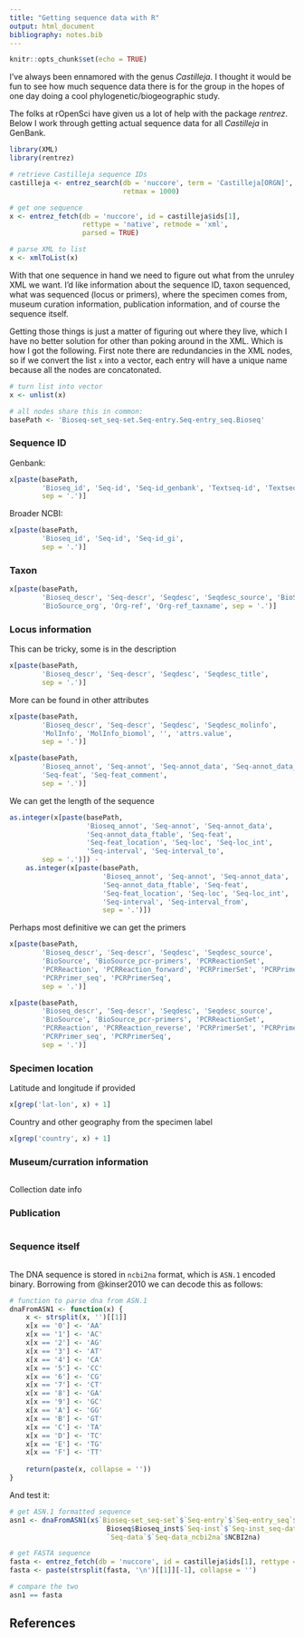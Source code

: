 ```yaml
---
title: "Getting sequence data with R"
output: html_document
bibliography: notes.bib
---
```


```r
knitr::opts_chunk$set(echo = TRUE)
```

I've always been ennamored with the genus *Castilleja*. I thought it would be fun to see how much sequence data there is for the group in the hopes of one day doing a cool phylogenetic/biogeographic study.

The folks at rOpenSci have given us a lot of help with the package *rentrez*. Below I work through getting actual sequence data for all *Castilleja* in GenBank.

```r
library(XML)
library(rentrez)

# retrieve Castilleja sequence IDs
castilleja <- entrez_search(db = 'nuccore', term = 'Castilleja[ORGN]', 
                            retmax = 1000)

# get one sequence
x <- entrez_fetch(db = 'nuccore', id = castilleja$ids[1], 
                  rettype = 'native', retmode = 'xml', 
                  parsed = TRUE)

# parse XML to list
x <- xmlToList(x)
```

With that one sequence in hand we need to figure out what from the unruley XML we want. I'd like information about the sequence ID, taxon sequenced, what was sequenced (locus or primers), where the specimen comes from, museum curation information, publication information, and of course the sequence itself.

Getting those things is just a matter of figuring out where they live, which I have no better solution for other than poking around in the XML.  Which is how I got the following. First note there are redundancies in the XML nodes, so if we convert the list `x` into a vector, each entry will have a unique name because all the nodes are concatonated.

```r
# turn list into vector
x <- unlist(x)

# all nodes share this in common:
basePath <- 'Bioseq-set_seq-set.Seq-entry.Seq-entry_seq.Bioseq'
```

### Sequence ID

Genbank:
```r
x[paste(basePath, 
        'Bioseq_id', 'Seq-id', 'Seq-id_genbank', 'Textseq-id', 'Textseq-id_accession', 
        sep = '.')]
```

Broader NCBI:
```r
x[paste(basePath, 
        'Bioseq_id', 'Seq-id', 'Seq-id_gi',
        sep = '.')]

```


### Taxon
```r
x[paste(basePath,
        'Bioseq_descr', 'Seq-descr', 'Seqdesc', 'Seqdesc_source', 'BioSource',
        'BioSource_org', 'Org-ref', 'Org-ref_taxname', sep = '.')]
```

### Locus information

This can be tricky, some is in the description
```r
x[paste(basePath,
        'Bioseq_descr', 'Seq-descr', 'Seqdesc', 'Seqdesc_title', 
        sep = '.')]
```

More can be found in other attributes
```r
x[paste(basePath,
        'Bioseq_descr', 'Seq-descr', 'Seqdesc', 'Seqdesc_molinfo', 
        'MolInfo', 'MolInfo_biomol', '', 'attrs.value', 
        sep = '.')]

x[paste(basePath,
        'Bioseq_annot', 'Seq-annot', 'Seq-annot_data', 'Seq-annot_data_ftable', 
        'Seq-feat', 'Seq-feat_comment', 
        sep = '.')]
```

We can get the length of the sequence
```r
as.integer(x[paste(basePath,
                   'Bioseq_annot', 'Seq-annot', 'Seq-annot_data', 
                   'Seq-annot_data_ftable', 'Seq-feat', 
                   'Seq-feat_location', 'Seq-loc', 'Seq-loc_int', 
                   'Seq-interval', 'Seq-interval_to', 
        sep = '.')]) -
    as.integer(x[paste(basePath,
                       'Bioseq_annot', 'Seq-annot', 'Seq-annot_data', 
                       'Seq-annot_data_ftable', 'Seq-feat', 
                       'Seq-feat_location', 'Seq-loc', 'Seq-loc_int', 
                       'Seq-interval', 'Seq-interval_from', 
                       sep = '.')])

```

Perhaps most definitive we can get the primers
```r
x[paste(basePath,
        'Bioseq_descr', 'Seq-descr', 'Seqdesc', 'Seqdesc_source', 
        'BioSource', 'BioSource_pcr-primers', 'PCRReactionSet', 
        'PCRReaction', 'PCRReaction_forward', 'PCRPrimerSet', 'PCRPrimer', 
        'PCRPrimer_seq', 'PCRPrimerSeq', 
        sep = '.')]

x[paste(basePath,
        'Bioseq_descr', 'Seq-descr', 'Seqdesc', 'Seqdesc_source', 
        'BioSource', 'BioSource_pcr-primers', 'PCRReactionSet', 
        'PCRReaction', 'PCRReaction_reverse', 'PCRPrimerSet', 'PCRPrimer', 
        'PCRPrimer_seq', 'PCRPrimerSeq', 
        sep = '.')]
```

### Specimen location

Latitude and longitude if provided
```r
x[grep('lat-lon', x) + 1]
```

Country and other geography from the specimen label
```r
x[grep('country', x) + 1]
```



### Museum/curration information

```r
```

Collection date info


### Publication
```r
```

### Sequence itself
```r
```


The DNA sequence is stored in `ncbi2na` format, which is `ASN.1` encoded binary. Borrowing from @kinser2010 we can decode this as follows:

```r
# function to parse dna from ASN.1
dnaFromASN1 <- function(x) {
    x <- strsplit(x, '')[[1]]
    x[x == '0'] <- 'AA'
    x[x == '1'] <- 'AC'
    x[x == '2'] <- 'AG'
    x[x == '3'] <- 'AT'
    x[x == '4'] <- 'CA'
    x[x == '5'] <- 'CC'
    x[x == '6'] <- 'CG'
    x[x == '7'] <- 'CT'
    x[x == '8'] <- 'GA'
    x[x == '9'] <- 'GC'
    x[x == 'A'] <- 'GG'
    x[x == 'B'] <- 'GT'
    x[x == 'C'] <- 'TA'
    x[x == 'D'] <- 'TC'
    x[x == 'E'] <- 'TG'
    x[x == 'F'] <- 'TT'
    
    return(paste(x, collapse = ''))
}
```

And test it:
```r
# get ASN.1 formatted sequence
asn1 <- dnaFromASN1(x$`Bioseq-set_seq-set`$`Seq-entry`$`Seq-entry_seq`$
                        Bioseq$Bioseq_inst$`Seq-inst`$`Seq-inst_seq-data`$
                        `Seq-data`$`Seq-data_ncbi2na`$NCBI2na)

# get FASTA sequence
fasta <- entrez_fetch(db = 'nuccore', id = castilleja$ids[1], rettype = 'fasta')
fasta <- paste(strsplit(fasta, '\n')[[1]][-1], collapse = '')

# compare the two
asn1 == fasta
```

## References
